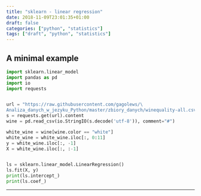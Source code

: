 ```yaml
---
title: "sklearn - linear regression"
date: 2018-11-09T23:01:35+01:00
draft: false
categories: ["python", "statistics"]
tags: ["draft", "python", "statistics"]
---
```


## A minimal example

```python
import sklearn.linear_model
import pandas as pd
import io
import requests


url = "https://raw.githubusercontent.com/gagolews/\
Analiza_danych_w_jezyku_Python/master/zbiory_danych/winequality-all.csv"
s = requests.get(url).content
wine = pd.read_csv(io.StringIO(s.decode('utf-8')), comment="#")

white_wine = wine[wine.color == "white"]
white_wine = white_wine.iloc[:, 0:11]
y = white_wine.iloc[:, -1]
X = white_wine.iloc[:, :-1]


ls = sklearn.linear_model.LinearRegression()
ls.fit(X, y)
print(ls.intercept_)
print(ls.coef_)
```

***
